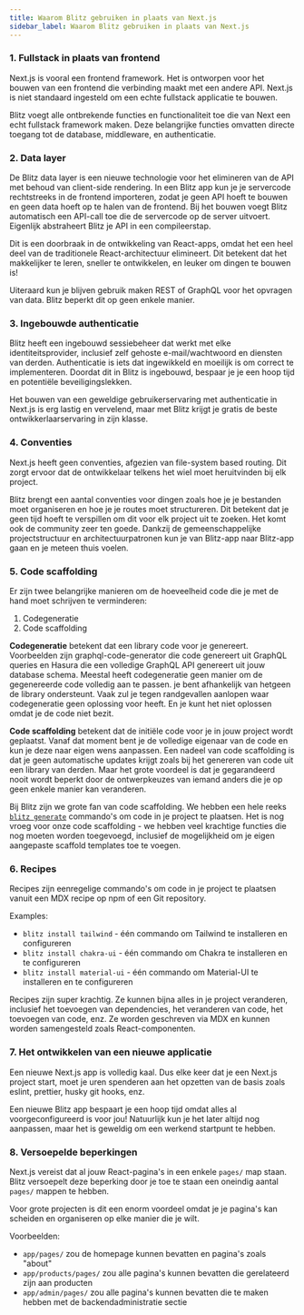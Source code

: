 ```yaml
---
title: Waarom Blitz gebruiken in plaats van Next.js
sidebar_label: Waarom Blitz gebruiken in plaats van Next.js
---
```


### 1. Fullstack in plaats van frontend

Next.js is vooral een frontend framework. Het is ontworpen voor het bouwen van een frontend die verbinding maakt met een andere API. Next.js is niet standaard ingesteld om een echte fullstack applicatie te bouwen.

Blitz voegt alle ontbrekende functies en functionaliteit toe die van Next een echt fullstack framework maken. Deze belangrijke functies omvatten directe toegang tot de database, middleware, en authenticatie.

### 2. Data layer

De Blitz data layer is een nieuwe technologie voor het elimineren van de API met behoud van client-side rendering. In een Blitz app kun je je servercode rechtstreeks in de frontend importeren, zodat je geen API hoeft te bouwen en geen data hoeft op te halen van de frontend. Bij het bouwen voegt Blitz automatisch een API-call toe die de servercode op de server uitvoert. Eigenlijk abstraheert Blitz je API in een compileerstap.

Dit is een doorbraak in de ontwikkeling van React-apps, omdat het een heel deel van de traditionele React-architectuur elimineert. Dit betekent dat het makkelijker te leren, sneller te ontwikkelen, en leuker om dingen te bouwen is!

Uiteraard kun je blijven gebruik maken REST of GraphQL voor het opvragen van data. Blitz beperkt dit op geen enkele manier.

### 3. Ingebouwde authenticatie

Blitz heeft een ingebouwd sessiebeheer dat werkt met elke identiteitsprovider, inclusief zelf gehoste e-mail/wachtwoord en diensten van derden. Authenticatie is iets dat ingewikkeld en moeilijk is om correct te implementeren. Doordat dit in Blitz is ingebouwd, bespaar je je een hoop tijd en potentiële beveiligingslekken.

Het bouwen van een geweldige gebruikerservaring met authenticatie in Next.js is erg lastig en vervelend, maar met Blitz krijgt je gratis de beste ontwikkerlaarservaring in zijn klasse.


### 4. Conventies

Next.js heeft geen conventies, afgezien van file-system based routing. Dit zorgt ervoor dat de ontwikkelaar telkens het wiel moet heruitvinden bij elk project.

Blitz brengt een aantal conventies voor dingen zoals hoe je je bestanden moet organiseren en hoe je je routes moet structureren. Dit betekent dat je geen tijd hoeft te verspillen om dit voor elk project uit te zoeken. Het komt ook de community zeer ten goede. Dankzij de gemeenschappelijke projectstructuur en architectuurpatronen kun je van Blitz-app naar Blitz-app gaan en je meteen thuis voelen.


### 5. Code scaffolding

Er zijn twee belangrijke manieren om de hoeveelheid code die je met de hand moet schrijven te verminderen:

1. Codegeneratie
2. Code scaffolding

**Codegeneratie** betekent dat een library code voor je genereert. Voorbeelden zijn graphql-code-generator die code genereert uit GraphQL queries en Hasura die een volledige GraphQL API genereert uit jouw database schema. Meestal heeft codegeneratie geen manier om de gegenereerde code volledig aan te passen. je bent afhankelijk van hetgeen de library ondersteunt. Vaak zul je tegen randgevallen aanlopen waar codegeneratie geen oplossing voor heeft. En je kunt het niet oplossen omdat je de code niet bezit.

**Code scaffolding** betekent dat de initiële code voor je in jouw project wordt geplaatst. Vanaf dat moment bent je de volledige eigenaar van de code en kun je deze naar eigen wens aanpassen. Een nadeel van code scaffolding is dat je geen automatische updates krijgt zoals bij het genereren van code uit een library van derden. Maar het grote voordeel is dat je gegarandeerd nooit wordt beperkt door de ontwerpkeuzes van iemand anders die je op geen enkele manier kan veranderen.

Bij Blitz zijn we grote fan van code scaffolding. We hebben een hele reeks [`blitz generate`](./cli-generate) commando's om code in je project te plaatsen. Het is nog vroeg voor onze code scaffolding - we hebben veel krachtige functies die nog moeten worden toegevoegd, inclusief de mogelijkheid om je eigen aangepaste scaffold templates toe te voegen.

### 6. Recipes

Recipes zijn eenregelige commando's om code in je project te plaatsen vanuit een MDX recipe op npm of een Git repository.

Examples:

- `blitz install tailwind` - één commando om Tailwind te installeren en configureren
- `blitz install chakra-ui` - één commando om Chakra te installeren en te configureren
- `blitz install material-ui` - één commando om Material-UI te installeren en te configureren

Recipes zijn super krachtig. Ze kunnen bijna alles in je project veranderen, inclusief het toevoegen van dependencies, het veranderen van code, het toevoegen van code, enz. Ze worden geschreven via MDX en kunnen worden samengesteld zoals React-componenten.

### 7. Het ontwikkelen van een nieuwe applicatie

Een nieuwe Next.js app is volledig kaal. Dus elke keer dat je een Next.js project start, moet je uren spenderen aan het opzetten van de basis zoals eslint, prettier, husky git hooks, enz.

Een nieuwe Blitz app bespaart je een hoop tijd omdat alles al voorgeconfigureerd is voor jou! Natuurlijk kun je het later altijd nog aanpassen, maar het is geweldig om een werkend startpunt te hebben.

### 8. Versoepelde beperkingen

Next.js vereist dat al jouw React-pagina's in een enkele `pages/` map staan. Blitz versoepelt deze beperking door je toe te staan een oneindig aantal `pages/` mappen te hebben.

Voor grote projecten is dit een enorm voordeel omdat je je pagina's kan scheiden en organiseren op elke manier die je wilt.

Voorbeelden:

- `app/pages/` zou de homepage kunnen bevatten en pagina's zoals "about"
- `app/products/pages/` zou alle pagina's kunnen bevatten die gerelateerd zijn aan producten
- `app/admin/pages/` zou alle pagina's kunnen bevatten die te maken hebben met de backendadministratie sectie
